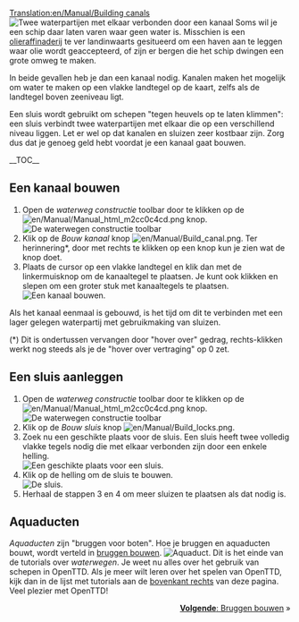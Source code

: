 [[Translation:en/Manual/Building canals]]
{{nl/Vertaling|en/Manual/Building canals|40}}
{{nl/Manual/Tutorial/Tutorial}}
[[File:en/Kanalen 12.png|left|frame|Twee waterpartijen met elkaar verbonden door een kanaal]]
Soms wil je een schip daar laten varen waar geen water is. Misschien is een [[en/Manual/Base Set/Industries/Oil Refinery|olieraffinaderij]] te ver landinwaarts gesitueerd om een haven aan te leggen waar olie wordt geaccepteerd, of zijn er bergen die het schip dwingen een grote omweg te maken.

In beide gevallen heb je dan een kanaal nodig. Kanalen maken het mogelijk om water te maken op een vlakke landtegel op de kaart, zelfs als de landtegel boven zeeniveau ligt.

Een sluis wordt gebruikt om schepen "tegen heuvels op te laten klimmen": een sluis verbindt twee waterpartijen met elkaar die op een verschillend niveau liggen. Let er wel op dat kanalen en sluizen zeer kostbaar zijn. Zorg dus dat je genoeg geld hebt voordat je een kanaal gaat bouwen.

__TOC__

<div style="clear: left"></div>
==Een kanaal bouwen==
# Open de ''waterweg constructie'' toolbar door te klikken op de [[File:en/Manual/Manual html m2cc0c4cd.png]] knop.<br/>[[File:nl/Manual/Bouw van waterwegen toolbar hk.png|frame|none|De waterwegen constructie toolbar]]
# Klik op de ''Bouw kanaal'' knop [[File:en/Manual/Build canal.png]]. Ter herinnering*, door met rechts te klikken op een knop kun je zien wat de knop doet.
# Plaats de cursor op een vlakke landtegel en klik dan met de linkermuisknop om de kanaaltegel te plaatsen. Je kunt ook klikken en slepen om een groter stuk met kanaaltegels te plaatsen.<br/>[[File:en/Kanalen 1.png|frame|none|Een kanaal bouwen.]]

Als het kanaal eenmaal is gebouwd, is het tijd om dit te verbinden met een lager gelegen waterpartij met gebruikmaking van sluizen.

(*) Dit is ondertussen vervangen door "hover over" gedrag, rechts-klikken werkt nog steeds als je de "hover over vertraging" op 0 zet.

==Een sluis aanleggen==
# Open de ''waterweg constructie'' toolbar door te klikken op de [[File:en/Manual/Manual html m2cc0c4cd.png]] knop.<br/>[[File:nl/Manual/Bouw van waterwegen toolbar hk.png|frame|none|De waterwegen constructie toolbar]]
# Klik op de ''Bouw sluis'' knop [[File:en/Manual/Build locks.png]].
# Zoek nu een geschikte plaats voor de sluis. Een sluis heeft twee volledig vlakke tegels nodig die met elkaar verbonden zijn door een enkele helling.<br/>[[File:en/Kanalen 3.png|frame|none|Een geschikte plaats voor een sluis.]]
# Klik op de helling om de sluis te bouwen.<br/>[[File:en/Kanalen 4.png|frame|none|De sluis.]]
# Herhaal de stappen 3 en 4 om meer sluizen te plaatsen als dat nodig is.

==Aquaducten==
''Aquaducten'' zijn "bruggen voor boten". Hoe je bruggen en aquaducten bouwt, wordt verteld in [[nl/Manual/Bruggen bouwen|bruggen bouwen]].
[[File:nl/Manual/Kanalen 5.png|frame|none|Aquaduct.]]
Dit is het einde van de tutorials over ''waterwegen''. Je weet nu alles over het gebruik van schepen in OpenTTD. Als je meer wilt leren over het spelen van OpenTTD, kijk dan in de lijst met tutorials aan de [[#top|bovenkant rechts]] van deze pagina. Veel plezier met OpenTTD!

<span style="float: right">[[nl/Manual/Bruggen bouwen|'''Volgende''': Bruggen bouwen]] &raquo;</span>